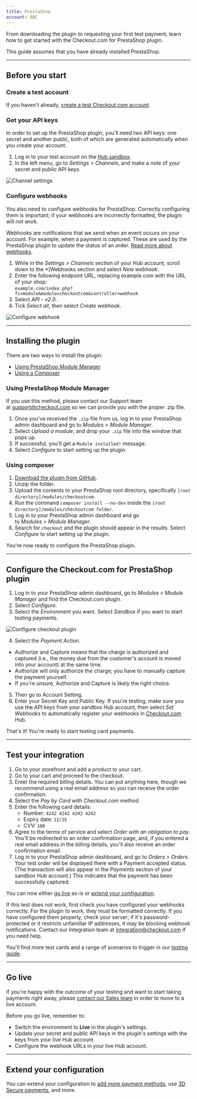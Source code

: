 ```yaml
---
title: PrestaShop
account: ABC
---
```


From downloading the plugin to requesting your first test payment, learn how to get started with the Checkout.com for PrestaShop plugin.

<TipBox variant="info">

This guide assumes that you have already installed PrestaShop.

</TipBox>

---

## Before you start

### Create a test account

If you haven't already, [create a test Checkout.com account](https://www.checkout.com/get-test-account).

### Get your API keys

In order to set up the PrestaShop plugin, you'll need two API keys: one secret and another public, both of which are generated automatically when you create your account.

1.  Log in to your test account on the [Hub sandbox](https://sandbox.checkout.com/).
2.  In the left menu, go to *Settings > Channels*, and make a note of your secret and public API keys.

<img maxWidth={800} src="/docs/Integrate/channel_settings.png" title="Channel settings" />

### Configure webhooks

You also need to configure webhooks for PrestaShop. Correctly configuring them is important; if your webhooks are incorrectly formatted, the plugin will not work.

<TipBox variant="info">

Webhooks are notifications that we send when an event occurs on your account. For example, when a payment is captured. These are used by the PrestaShop plugin to update the status of an order. [Read more about webhooks](/reporting-and-insights/webhooks).

</TipBox>

1.  While in the *Settings > Channels* section of your Hub account, scroll down to the *]Webhooks section and select *New webhook*.
2.  Enter the following endpoint URL, replacing example.com with the URL of your shop:  
    `example.com/index.php?fc=module&module=checkoutcom&controller=webhook`
3.  Select *API - v2.0*.
4.  Tick *Select all*, then select *Create webhook*.

<img
  maxWidth={300}
  src="/docs/Integrate/PrestaShop/configure_webhook.png"
  title="Configure webhook"
/>

---

## Installing the plugin

There are two ways to install the plugin:

- [Using PrestaShop Module Manager](#Using_PrestaShop_Module_Manager)
- [Using a Composer](#Using_composer)

### Using PrestaShop Module Manager

<TipBox variant="note">

If you use this method, please contact our Support team at [support@checkout.com](mailto:support@checkout.com) so we can provide you with the proper .zip file.

</TipBox>

1.  Once you've received the `.zip` file from us, log in to your PrestaShop admin dashboard and go to *Modules > Module Manager*.
2.  Select *Upload a module*, and drop your `.zip` file into the window that pops up.
3.  If successful, you'll get a `Module installed!` message.
4.  Select *Configure* to start setting up the plugin.

### Using composer

1.  [Download the plugin from GitHub](https://github.com/checkout/checkout-prestashop1.7-plugin).
2.  Unzip the folder.
3.  Upload the contents to your PrestaShop root directory, specifically `[root directory]/modules/checkoutcom`.
4.  Run the command `composer install --no-dev` inside the `[root directory]/modules/checkoutcom folder`.
5.  Log in to your PrestaShop admin dashboard and go to *Modules > Module Manager*.
6.  Search for `checkout` and the plugin should appear in the results. Select *Configure* to start setting up the plugin.

You're now ready to configure the PrestaShop plugin.

---

## Configure the Checkout.com for PrestaShop plugin

1.  Log in to your PrestaShop admin dashboard, go to *Modules > Module Manager* and find the Checkout.com plugin.
2.  Select *Configure*.
3.  Select the *Environment* you want. Select *Sandbox* if you want to start testing payments.

<img
  maxWidth={500}
  src="/docs/Integrate/PrestaShop/configure_checkout_plugin.png"
  title="Configure checkout plugin"
/>

4. Select the _Payment Action_. 
  * Authorize and Capture means that the charge is authorized and captured (i.e., the money due from the customer's account is moved into your account) at the same time. 
  * Authorize will only authorize the charge; you have to manually capture the payment yourself. 
  * If you're unsure, Authorize and Capture is likely the right choice.
5. Then go to Account Setting.
6. Enter your Secret Key and Public Key. If you're testing, make sure you use the API keys from your sandbox Hub account, then select *Set Webhooks* to automatically register your webhooks in [Checkout.com](http://checkout.com/) Hub.

That's it! You're ready to start testing card payments.

---

## Test your integration

1.  Go to your storefront and add a product to your cart.
2.  Go to your cart and proceed to the checkout.
3.  Enter the required billing details. You can put anything here, though we recommend using a real email address so you can receive the order confirmation.
4.  Select the _Pay by Card with Checkout.com_ method.
5.  Enter the following card details:
    - Number: `4242 4242 4242 4242`
    - Expiry date: `12/25`
    - CVV: `100`
6.  Agree to the terms of service and select _Order with an obligation to pay_. You'll be redirected to an order confirmation page, and, if you entered a real email address in the billing details, you'll also receive an order confirmation email.
7.  Log in to your PrestaShop admin dashboard, and go to *Orders > Orders*. Your test order will be displayed there with a Payment accepted status. (The transaction will also appear in the *Payments* section of your sandbox Hub account.) This indicates that the payment has been successfully captured.

<TipBox variant="tip">

You can now either [go live](#Go_live) as-is or [extend your configuration](/integrate/e-commerce-platforms/presta-shop).

</TipBox>
<TipBox variant="note" title="Troubleshooting">

If this test does not work, first check you have configured your webhooks correctly. For the plugin to work, they must be formatted correctly. If you have configured them properly, check your server; if it's password-protected or it restricts unfamiliar IP addresses, it may be blocking webhook notifications. Contact our Integration team at [integration@checkout.com](mailto:integration@checkout.com) if you need help.

</TipBox>
<TipBox variant="info" title="Further testing">

You'll find more test cards and a range of scenarios to trigger in our [testing guide](/testing).

</TipBox>

---

## Go live

If you're happy with the outcome of your testing and want to start taking payments right away, please [contact our Sales team](https://checkout.com/contact-sales) in order to move to a live account.

<TipBox variant="note">

Before you go live, remember to:

- Switch the environment to **Live** in the plugin's settings.
- Update your secret and public API keys in the plugin's settings with the keys from your live Hub account.
- Configure the webhook URLs in your live Hub account.

</TipBox>

---

## Extend your configuration

You can extend your configuration to [add more payment methods](/payments/payment-methods), use [3D Secure payments](/risk-management/3-d-secure), and more.